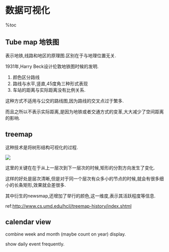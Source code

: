 = 数据可视化 =
%toc

== Tube map 地铁图 ==
表示地铁,线路和地区的原理图.区别在于与地理位置无关.

1931年,Harry Beck设计伦敦地铁图时候的发明.

# 颜色区分路线
# 路线与水平,竖直,45度角三种形式表现
# 车站的距离与实际距离没有比例关系.

这种方式不适用与公交的路线图,因为路线的交叉点过于繁多.

而且之所以不表示实际距离,是因为地铁或者交通方式的变革,大大减少了空间距离的影响.


== treemap ==
这种技术是将树形结构可视化的过程.

<img src="img/treemap_1.png" />

这里的关键在在于从上一层次到下一层次的时候,矩形的分割方向发生了变化.

这样的好处是层次清晰,但是对于同一个层次有众多小的节点的时候,就会有很多细小的长条矩形,效果就会差很多.

其中衍生的newsmap,还增加了举行的颜色,这一维度,表示其活跃程度等信息.

ref:[[http://www.cs.umd.edu/hcil/treemap-history/index.shtml]]

== calendar view ==
combine week and month (maybe count on year) display.

show daily event frequently.
